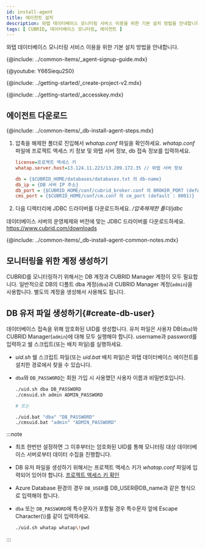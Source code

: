 ```yaml
---
id: install-agent
title: 에이전트 설치
description: 와탭 데이터베이스 모니터링 서비스 이용을 위한 기본 설치 방법을 안내합니다.
tags: [ CUBRID, 데이터베이스 모니터링, 에이전트 ]
---
```



와탭 데이터베이스 모니터링 서비스 이용을 위한 기본 설치 방법을 안내합니다.

{@include: ../common-items/_agent-signup-guide.mdx}  

{@youtube: Y66Siequ2S0}

{@include: ../getting-started/_create-project-v2.mdx}  

{@include: ../getting-started/_accesskey.mdx}

## 에이전트 다운로드

{@include: ../common-items/_db-install-agent-steps.mdx}  

1. 압축을 해제한 폴더로 진입해서 *whatap.conf* 파일을 확인하세요. *whatap.conf* 파일에 프로젝트 액세스 키 정보 및 와탭 서버 정보, db 접속 정보를 입력하세요.

    ```ini title='whatap.conf'
    license=프로젝트 액세스 키
    whatap.server.host=13.124.11.223/13.209.172.35 // 와탭 서버 정보

    db = {$CUBRID_HOME/databases/databases.txt 의 db-name}
    db_ip = {DB 서버 IP 주소}
    db_port = {$CUBRID_HOME/conf/cubrid_broker.conf 의 BROKER_PORT (default : 33000)}
    cms_port = {$CUBRID_HOME/conf/cm.conf 의 cm_port (default : 8001)}
    ```

1. 다음 디렉터리에 JDBC 드라이버를 다운로드하세요. */압축해제한 폴더/jdbc*

  데이터베이스 서버의 운영체제와 버전에 맞는 JDBC 드라이버를 다운로드하세요. https://www.cubrid.com/downloads

<!-- 공통 Notes -->
{@include: ../common-items/_db-install-agent-common-notes.mdx}


## 모니터링을 위한 계정 생성하기

CUBRID를 모니터링하기 위해서는 DB 계정과 CUBRID Manager 계정이 모두 필요합니다. 일반적으로 DB의 디폴트 dba 계정(`dba`)과 CUBRID Manager 계정(`admin`)을 사용합니다. 별도의 계정을 생성해서 사용해도 됩니다.

## DB 유저 파일 생성하기{#create-db-user}

데이터베이스 접속을 위해 암호화된 UID를 생성합니다. 유저 파일은 사용자 DB(`dba`)와 CUBRID Manager(`admin`)에 대해 모두 실행해야 합니다. username과 password를 입력하고 쉘 스크립트(또는 배치 파일)를 실행하세요. 

* *uid.sh* 쉘 스크립트 파일(또는 *uid.bat* 배치 파일)은 와탭 데이터베이스 에이전트를 설치한 경로에서 찾을 수 있습니다.

* `dba`와 `DB_PASSWORD`는 회원 가입 시 사용했던 사용자 이름과 비밀번호입니다.

  ```bash title='uid.sh | uid.bat'
  ./uid.sh dba DB_PASSWORD
  ./cmsuid.sh admin ADMIN_PASSWORD

  # 또는

  ./uid.bat "dba" "DB_PASSWORD"
  ./cmsuid.bat "admin" "ADMIN_PASSWORD"
  ```

:::note

* 최초 한번만 설정하면 그 이후부터는 암호화된 UID를 통해 모니터링 대상 데이터베이스 서버로부터 데이터 수집을 진행합니다.
* DB 유저 파일을 생성하기 위해서는 프로젝트 액세스 키가 *whatap.conf* 파일에 입력되어 있어야 합니다. [프로젝트 액세스 키 확인](#check-accesskey)
* Azure Database 환경의 경우 `DB_USER`를 DB_USER@DB_name과 같은 형식으로 입력해야 합니다.
* `dba` 또는 `DB_PASSWORD`에 특수문자가 포함될 경우 특수문자 앞에 Escape Character(\\)를 같이 입력하세요.

  ```bash title='Example'
  ./uid.sh whatap whatap\!pwd
  ```

:::
